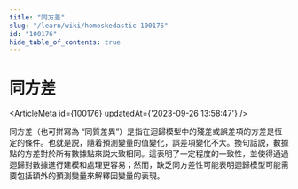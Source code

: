 ```yaml
---
title: "同方差"
slug: "/learn/wiki/homoskedastic-100176"
id: "100176"
hide_table_of_contents: true
---
```



# 同方差

<ArticleMeta id={100176} updatedAt={'2023-09-26 13:58:47'} />
<div className='border-solid border-b border-t-0 my-4 border-[var(--ifm-color-gray-300)]' />

同方差（也可拼寫為 “同質差異”）是指在迴歸模型中的殘差或誤差項的方差是恆定的條件。也就是説，隨着預測變量的值變化，誤差項變化不大。換句話説，數據點的方差對於所有數據點來説大致相同。這表明了一定程度的一致性，並使得通過迴歸對數據進行建模和處理更容易；然而，缺乏同方差性可能表明迴歸模型可能需要包括額外的預測變量來解釋因變量的表現。
